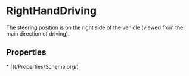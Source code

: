 
# RightHandDriving

The steering position is on the right side of the vehicle (viewed from the main direction of driving).

## Properties

<Grid>
* [](/Properties/Schema.org/)

</Grid>

